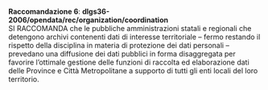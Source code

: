 ::: {#racc-6 .callout-note appearance="simple" icon=false .raccomandazione}
[**Raccomandazione 6**]{.testo-blu}: **dlgs36-2006/opendata/rec/organization/coordination**<br>
SI RACCOMANDA che le pubbliche amministrazioni statali e regionali che detengono archivi contenenti dati di interesse territoriale – fermo restando il rispetto della disciplina in materia di protezione dei dati personali – prevedano una diffusione dei dati pubblici in forma disaggregata per favorire l'ottimale gestione delle funzioni di raccolta ed elaborazione dati delle Province e Città Metropolitane a supporto di tutti gli enti locali del loro territorio.
:::
